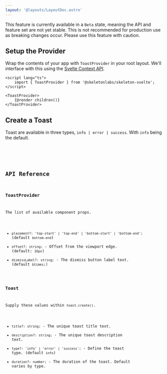 ```yaml
---
layout: '@layouts/LayoutDoc.astro'
---
```




<div class="card preset-outlined-warning-500 p-8 space-y-8">
	<p>This feature is currently available in a <code class="code">Beta</code> state, meaning the API and feature set are not yet stable. This is not recommended for production use as breaking changes occur. Please use this feature with caution.</p>
</div>

## Setup the Provider

Wrap the contents of your app with `ToastProvider` in your root layout. We'll interface with this using the [Svelte Context API](https://svelte.dev/docs/svelte/context).

```svelte title="+layout.svelte"
<script lang="ts">
	import { ToastProvider } from '@skeletonlabs/skeleton-svelte';
</script>

<ToastProvider>
	{@render children()}
</ToastProvider>
```

## Create a Toast

Toast are available in three types, `info | error | success`. With `info` being the default.

<Preview client:load>
	<Fragment slot="preview">
		<ExampleProvider client:load />
	</Fragment>
	<Fragment slot="code">
		<Code code={ExamplePageContentRaw} lang="svelte" title="+page.svelte" />
	</Fragment>
</Preview>

## API Reference

### ToastProvider

The list of available component props.

* `placement?: 'top-start' | 'top-end' | 'bottom-start' | 'bottom-end';` (default `bottom-end`)
* `offset?: string;` - Offset from the viewport edge. (default: `16px`)
* `dismissLabel?: string;` - The dismiss button label text. (default `&times;`)

### Toast

Supply these values within `toast.create()`.

* `title?: string;` - The unique toast title text.
* `description?: string;` - The unique toast description text.
* `type?: 'info' | 'error' | 'success';` - Define the toast type. (default `info`)
* `duration?: number;` - The duration of the toast. Default varies by type.
